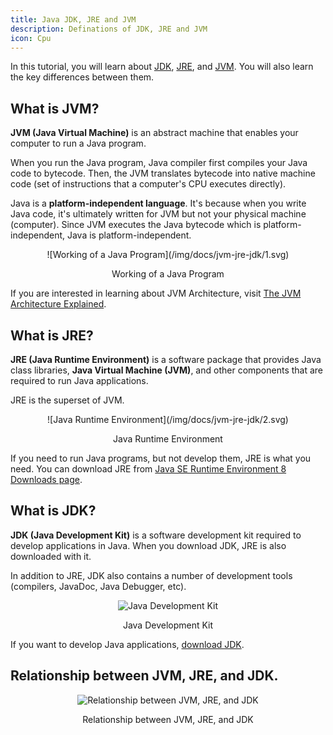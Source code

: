 ```yaml
---
title: Java JDK, JRE and JVM
description: Definations of JDK, JRE and JVM
icon: Cpu
---
```


In this tutorial, you will learn about [JDK](#what-is-jdk), [JRE](#what-is-jre), and [JVM](#what-is-jvm). You will also learn the key differences between them.

## What is JVM?

**JVM (Java Virtual Machine)** is an abstract machine that enables your computer to run a Java program.

When you run the Java program, Java compiler first compiles your Java code to bytecode. Then, the JVM translates bytecode into native machine code (set of instructions that a computer's CPU executes directly).

Java is a **platform-independent language**. It's because when you write Java code, it's ultimately written for JVM but not your physical machine (computer). Since JVM ​executes the Java bytecode which is platform-independent, Java is platform-independent.

<div align="center">
  ![Working of a Java Program](/img/docs/jvm-jre-jdk/1.svg)
  <p align="center" className="text-sm font-medium text-neutral-500">
    Working of a Java Program
  </p>
</div>

If you are interested in learning about JVM Architecture, visit [The JVM Architecture Explained](https://dzone.com/articles/jvm-architecture-explained).

## What is JRE?

**JRE (Java Runtime Environment)** is a software package that provides Java class libraries, **Java Virtual Machine (JVM)**, and other components that are required to run Java applications.

JRE is the superset of JVM.

<div align="center">
  ![Java Runtime Environment](/img/docs/jvm-jre-jdk/2.svg)
  <p align="center" className="text-sm font-medium text-neutral-500">
    Java Runtime Environment
  </p>
</div>

If you need to run Java programs, but not develop them, JRE is what you need. You can download JRE from [Java SE Runtime Environment 8 Downloads page](http://www.oracle.com/technetwork/java/javase/downloads/jre8-downloads-2133155.html).

## What is JDK?

**JDK (Java Development Kit)** is a software development kit required to develop applications in Java. When you download JDK, JRE is also downloaded with it.

In addition to JRE, JDK also contains a number of development tools (compilers, JavaDoc, Java Debugger, etc).

<div align="center"  className="lg:px-36">

![Java Development Kit](/img/docs/jvm-jre-jdk/3.svg)

<p align="center" className="text-sm font-medium text-neutral-500">
  Java Development Kit
</p>

</div>

If you want to develop Java applications, [download JDK](http://www.oracle.com/technetwork/java/javase/downloads/index-jsp-138363.html).

## Relationship between JVM, JRE, and JDK.

<div className="mt-8" />
<div align="center" className="lg:px-36">

![Relationship between JVM, JRE, and JDK](/img/docs/jvm-jre-jdk/4.svg)

<p align="center" className="text-sm font-medium text-neutral-500">
  Relationship between JVM, JRE, and JDK
</p>

</div>
